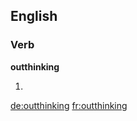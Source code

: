==English==

===Verb===
'''outthinking'''

# {{third-person singular of|[[outthink]]}}

[[de:outthinking]]
[[fr:outthinking]]